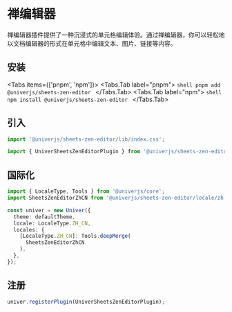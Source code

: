 
# 禅编辑器

禅编辑器插件提供了一种沉浸式的单元格编辑体验。通过禅编辑器，你可以轻松地以文档编辑器的形式在单元格中编辑文本、图片、链接等内容。

## 安装

<Tabs items={['pnpm', 'npm']}>
  <Tabs.Tab label="pnpm">
    ```shell
    pnpm add @univerjs/sheets-zen-editor
    ```
  </Tabs.Tab>
  <Tabs.Tab label="npm">
    ```shell
    npm install @univerjs/sheets-zen-editor
    ```
  </Tabs.Tab>
</Tabs>

## 引入

```typescript
import '@univerjs/sheets-zen-editor/lib/index.css';

import { UniverSheetsZenEditorPlugin } from '@univerjs/sheets-zen-editor';
```

## 国际化

```typescript
import { LocaleType, Tools } from '@univerjs/core';
import SheetsZenEditorZhCN from '@univerjs/sheets-zen-editor/locale/zh-CN';

const univer = new Univer({
  theme: defaultTheme,
  locale: LocaleType.ZH_CN,
  locales: {
    [LocaleType.ZH_CN]: Tools.deepMerge(
      SheetsZenEditorZhCN
    ),
  },
});
```

## 注册

```typescript
univer.registerPlugin(UniverSheetsZenEditorPlugin);
```
